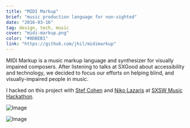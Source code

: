 ```yaml
---
title: "MIDI Markup"
brief: "music production language for non-sighted"
date: "2016-03-16"
tag: design, tech, music
cover: "midi-markup.png"
color: "#8DBEB1"
link: "https://github.com/jhil/midimarkup"
---
```


MIDI Markup is a music markup language and synthesizer for visually impaired composers. After listening to talks at SXGood about accessibility and technology, we decided to focus our efforts on helping blind, and visually-impaired people in music.

I hacked on this project with [Stef Cohen](https://twitter.com/stefcohen3) and [Niko Lazaris](https://twitter.com/nikolazaris) at [SXSW Music Hackathon](https://www.sxsw.com/conference/sxsw-hackathon/).

![Image](@/images/projects/midi-markup/midi-markup-big.png)

![Image](@/images/projects/midi-markup/midi-ui.png)
